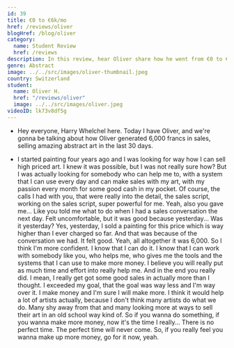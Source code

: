 ```yaml
---
id: 39
title: €0 to €6k/mo
href: /reviews/oliver
blogHref: /blog/oliver
category:
  name: Student Review
  href: /reviews
description: In this review, hear Oliver share how he went from €0 to €6,000/mo in less than 30 days selling amazing abstract original artwork.
genre: Abstract
image: ../../src/images/oliver-thumbnail.jpeg
country: Switzerland
student:
  name: Oliver H.
  href: "/reviews/oliver"
  image: ../../src/images/oliver.jpeg
videoID: lk73v8df5g
---
```


- Hey everyone, Harry Whelchel here. Today I have Oliver, and we're gonna be talking about how Oliver generated 6,000 francs in sales, selling amazing abstract art in the last 30 days.

- I started painting four years ago and I was looking for way how I can sell high priced art. I knew it was possible, but I was not really sure how? But I was actually looking for somebody who can help me to, with a system that I can use every day and can make sales with my art, with my passion every month for some good cash in my pocket. Of course, the calls I had with you, that were really into the detail, the sales script, working on the sales script, super powerful for me. Yeah, also you gave me... Like you told me what to do when I had a sales conversation the next day. Felt uncomfortable, but it was good because yesterday... Was it yesterday? Yes, yesterday, I sold a painting for this price which is way higher than I ever charged so far. And that was because of the conversation we had. It felt good. Yeah, all altogether it was 6,000. So I think I'm more confident. I know that I can do it. I know that I can work with somebody like you, who helps me, who gives me the tools and the systems that I can use to make more money. I believe you will really put as much time and effort into really help me. And in the end you really did. I mean, I really get got some good sales in actually more than I thought. I exceeded my goal, that the goal was way less and I'm way over it. I make money and I'm sure I will make more. I think it would help a lot of artists actually, because I don't think many artists do what we do. Many shy away from that and many looking more at ways to sell their art in an old school way kind of. So if you wanna do something, if you wanna make more money, now it's the time I really... There is no perfect time. The perfect time will never come. So, if you really feel you wanna make up more money, go for it now, yeah.
